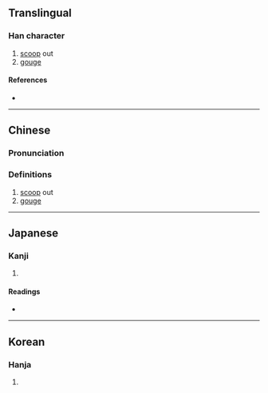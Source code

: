 {{also|抉}}
{{character info/new}}
==Translingual==

===Han character===
{{Han char|rn=18|rad=刀|as=04|sn=6|four=|canj=DKLN|ids=⿰夬刂}}

# [[scoop]] out
# [[gouge]]

====References====
* {{Han ref|kx=0137.220|dkj=01897|dj=0309.090|hdz=10327.150|uh=5214|ud=21012}}

----

==Chinese==
{{zh-forms}}

===Pronunciation===
{{zh-pron
|m=jué
|c=kyut3
|mc=
|oc=
|ma=
|cat=v
}}

===Definitions===
{{zh-hanzi}}

# [[scoop]] out
# [[gouge]]

----

==Japanese==

===Kanji===
{{ja-kanji|grade=|rs=刀04}}

# {{defn|lang=ja|sort=刀04}}

====Readings====
* {{ja-readings|on=[[けつ]] (ketsu), [[けち]] (kechi)|kun=[[えぐる]] (eguru)}}

----

==Korean==

===Hanja===
{{ko-hanja|hangeul=결|rv=gyeol|mr=kyŏl}}

# {{defn|lang=ko|sort=刀04}}